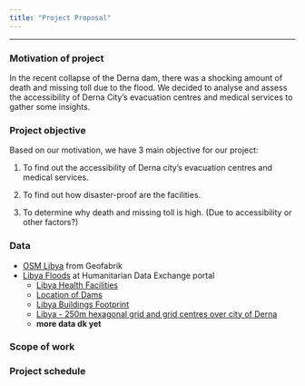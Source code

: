 ```yaml
---
title: "Project Proposal"
---
```

___

### Motivation of project

In the recent collapse of the Derna dam, there was a shocking amount of death and missing toll due to the flood. We decided to analyse and assess the accessibility of Derna City's evacuation centres and medical services to gather some insights.

### Project objective

Based on our motivation, we have 3 main objective for our project:

1. To find out the accessibility of Derna city's evacuation centres and medical services.

2. To find out how disaster-proof are the facilities.

3. To determine why death and missing toll is high. (Due to accessibility or other factors?)

### Data

- [OSM Libya](https://download.geofabrik.de/africa/libya.html) from Geofabrik
- [Libya Floods](https://data.humdata.org/event/f1c3a777-4079-49fb-9d64-12a72f46f1e3) at Humanitarian Data Exchange portal
  - [Libya Health Facilities](https://data.humdata.org/dataset/hotosm_lby_health_facilities)
  - [Location of Dams](https://data.humdata.org/dataset/dam-locations-east-libya)
  - [Libya Buildings Footprint](https://data.humdata.org/dataset/buildings-footprint-floods-derna-libya)
  - [Libya - 250m hexagonal grid and grid centres over city of Derna](https://data.humdata.org/dataset/250m-hexagonal-gird-over-city-of-derna)
  - **more data dk yet**

### Scope of work

### Project schedule
